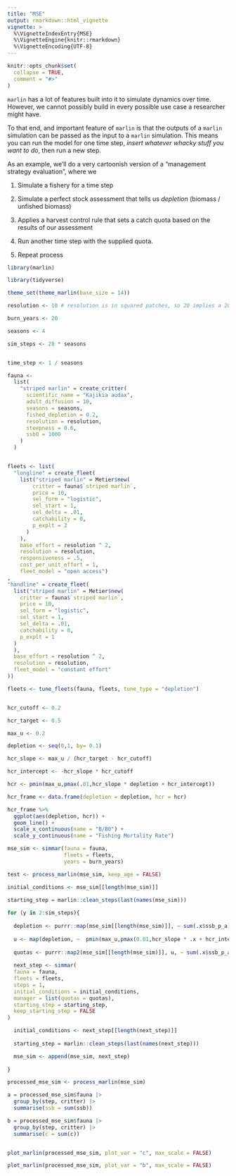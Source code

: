 ```yaml
---
title: "MSE"
output: rmarkdown::html_vignette
vignette: >
  %\VignetteIndexEntry{MSE}
  %\VignetteEngine{knitr::rmarkdown}
  %\VignetteEncoding{UTF-8}
---
```


```r
knitr::opts_chunk$set(
  collapse = TRUE,
  comment = "#>"
)
```

`marlin` has a lot of features built into it to simulate dynamics over time. However, we cannot possibly build in every possible use case a researcher might have. 

To that end, and important feature of `marlin` is that the outputs of a `marlin` simulation can be passed as the input to a `marlin` simulation. This means you can run the model for one time step, *insert whatever whacky stuff you want to do*, then run a new step. 

As an example, we'll do a very cartoonish version of a "management strategy evaluation", where we 

1. Simulate a fishery for a time step

2. Simulate a perfect stock assessment that tells us *depletion* (biomass / unfished biomass)

3. Applies a harvest control rule that sets a catch quota based on the results of our assessment

4. Run another time step with the supplied quota. 

5. Repeat process

```r
library(marlin)

library(tidyverse)

theme_set(theme_marlin(base_size = 14))

resolution <- 10 # resolution is in squared patches, so 20 implies a 20X20 system, i.e. 400 patches 

burn_years <- 20

seasons <- 4

sim_steps <- 20 * seasons


time_step <- 1 / seasons

fauna <- 
  list(
    "striped marlin" = create_critter(
      scientific_name = "Kajikia audax",
      adult_diffusion = 10,
      seasons = seasons,
      fished_depletion = 0.2,
      resolution = resolution,
      steepness = 0.6,
      ssb0 = 1000
    )
  )


fleets <- list(
  "longline" = create_fleet(
    list("striped marlin" = Metier$new(
        critter = fauna$`striped marlin`,
        price = 10,
        sel_form = "logistic",
        sel_start = 1,
        sel_delta = .01,
        catchability = 0,
        p_explt = 2
      )
    ),
    base_effort = resolution ^ 2,
    resolution = resolution,
    responsiveness = .5,
    cost_per_unit_effort = 1,
    fleet_model = "open access")
,
"handline" = create_fleet(
  list("striped marlin" = Metier$new(
    critter = fauna$`striped marlin`,
    price = 10,
    sel_form = "logistic",
    sel_start = 1,
    sel_delta = .01,
    catchability = 0,
    p_explt = 1
  )
  ),
  base_effort = resolution ^ 2,
  resolution = resolution,
  fleet_model = "constant effort"
))

fleets <- tune_fleets(fauna, fleets, tune_type = "depletion") 


hcr_cutoff <- 0.2

hcr_target <- 0.5

max_u <- 0.2

depletion <- seq(0,1, by= 0.1)

hcr_slope <- max_u / (hcr_target - hcr_cutoff)

hcr_intercept <- -hcr_slope * hcr_cutoff

hcr <- pmin(max_u,pmax(.01,hcr_slope * depletion + hcr_intercept))

hcr_frame <- data.frame(depletion = depletion, hcr = hcr)

hcr_frame %>% 
  ggplot(aes(depletion, hcr)) + 
  geom_line() + 
  scale_x_continuous(name = "B/B0") + 
  scale_y_continuous(name = "Fishing Mortality Rate")

```


```r
mse_sim <- simmar(fauna = fauna,
                  fleets = fleets,
                  years = burn_years)

test <- process_marlin(mse_sim, keep_age = FALSE)

initial_conditions <- mse_sim[[length(mse_sim)]]

starting_step = marlin::clean_steps(last(names(mse_sim)))
  
for (y in 2:sim_steps){
  
  depletion <- purrr::map(mse_sim[[length(mse_sim)]], ~ sum(.x$ssb_p_a) / .x$ssb0)
  
  u <- map(depletion, ~  pmin(max_u,pmax(0.01,hcr_slope * .x + hcr_intercept)))
  
  quotas <- purrr::map2(mse_sim[[length(mse_sim)]], u, ~ sum(.x$ssb_p_a) * .y)
  
  next_step <- simmar(
  fauna = fauna,
  fleets = fleets,
  steps = 1,
  initial_conditions = initial_conditions,
  manager = list(quotas = quotas),
  starting_step = starting_step,
  keep_starting_step = FALSE
)

  initial_conditions <- next_step[[length(next_step)]]
  
  starting_step = marlin::clean_steps(last(names(next_step)))

  mse_sim <- append(mse_sim, next_step)
  
}

processed_mse_sim <- process_marlin(mse_sim)

a = processed_mse_sim$fauna |> 
  group_by(step, critter) |> 
  summarise(ssb = sum(ssb))

b = processed_mse_sim$fauna |> 
  group_by(step, critter) |> 
  summarise(c = sum(c))


plot_marlin(processed_mse_sim, plot_var = "c", max_scale = FALSE)

plot_marlin(processed_mse_sim, plot_var = "b", max_scale = FALSE)


```

